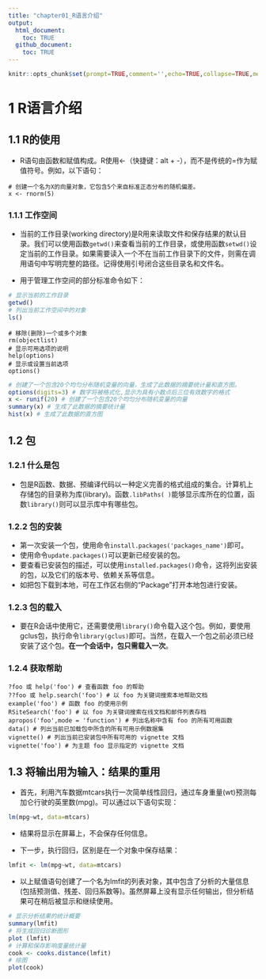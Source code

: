 ```yaml
---
title: "chapter01_R语言介绍"
output:
  html_document:
    toc: TRUE
  github_document:
    toc: TRUE
---
```


```r
knitr::opts_chunk$set(prompt=TRUE,comment='',echo=TRUE,collapse=TRUE,message=FALSE,warning=FALSE)
```



# 1 R语言介绍

## 1.1 R的使用

-   R语句由函数和赋值构成。R使用\<-（快捷键：alt + -），而不是传统的=作为赋值符号。例如，以下语句：

<!-- -->

    # 创建一个名为X的向量对象，它包含5个来自标准正态分布的随机偏差。
    x <- rnorm(5)

### 1.1.1 工作空间

-   当前的工作目录(working directory)是R用来读取文件和保存结果的默认目录。我们可以使用函数`getwd()`来查看当前的工作目录，或使用函数`setwd()`设定当前的工作目录。如果需要读入一个不在当前工作目录下的文件，则需在调用语句中写明完整的路径。记得使用引号闭合这些目录名和文件名。

-   用于管理工作空间的部分标准命令如下：

```r
# 显示当前的工作目录
getwd()
# 列出当前工作空间中的对象
ls()
```

    # 移除(删除)一个或多个对象
    rm(objectlist)
    # 显示可用选项的说明
    help(options)
    # 显示或设置当前选项
    options()

```r
# 创建了一个包含20个均匀分布随机变量的向量，生成了此数据的摘要统计量和直方图。
options(digits=3) # 数字将被格式化,显示为具有小数点后三位有效数字的格式
x <- runif(20) # 创建了一个包含20个均匀分布随机变量的向量
summary(x) # 生成了此数据的摘要统计量
hist(x) # 生成了此数据的直方图
```

## 1.2 包

### 1.2.1 什么是包

-   包是R函数、数据、预编译代码以一种定义完善的格式组成的集合。计算机上存储包的目录称为库(library)。函数`.libPaths( )`能够显示库所在的位置，函数`library()`则可以显示库中有哪些包。

### 1.2.2 包的安装

-   第一次安装一个包，使用命令`install.packages('packages_name')`即可。
-   使用命令`update.packages()`可以更新已经安装的包。
-   要查看已安装包的描述，可以使用`installed.packages()`命令，这将列出安装的包，以及它们的版本号、依赖关系等信息。
- 如把包下载到本地，可在工作区右侧的“Package”打开本地包进行安装。

### 1.2.3 包的载入

-   要在R会话中使用它，还需要使用`library()`命令载入这个包。例如，要使用gclus包，执行命令`library(gclus)`即可。当然，在载入一个包之前必须已经安装了这个包。**在一个会话中，包只需载入一次**。

### 1.2.4 获取帮助

    ?foo 或 help('foo') # 查看函数 foo 的帮助
    ??foo 或 help.search('foo') # 以 foo 为关键词搜索本地帮助文档
    example('foo') # 函数 foo 的使用示例
    RSiteSearch('foo') # 以 foo 为关键词搜索在线文档和邮件列表存档
    apropos('foo',mode = 'function') # 列出名称中含有 foo 的所有可用函数
    data() # 列出当前已加载包中所含的所有可用示例数据集
    vignette() # 列出当前已安装包中所有可用的 vignette 文档
    vignette('foo') # 为主题 foo 显示指定的 vignette 文档

## 1.3 将输出用为输入：结果的重用

- 首先，利用汽车数据mtcars执行一次简单线性回归，通过车身重量(wt)预测每加仑行驶的英里数(mpg)。可以通过以下语句实现：

```r
lm(mpg~wt, data=mtcars)
```

- 结果将显示在屏幕上，不会保存任何信息。

- 下一步，执行回归，区别是在一个对象中保存结果：

```r
lmfit <- lm(mpg~wt, data=mtcars)
```

- 以上赋值语句创建了一个名为lmfit的列表对象，其中包含了分析的大量信息(包括预测值、残差、回归系数等)。虽然屏幕上没有显示任何输出，但分析结果可在稍后被显示和继续使用。

```r
# 显示分析结果的统计概要
summary(lmfit)
# 将生成回归诊断图形
plot (lmfit)
# 计算和保存影响度量统计量
cook <- cooks.distance(lmfit)
# 绘图
plot(cook)
```

